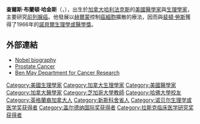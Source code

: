'''查爾斯·布蘭頓·哈金斯'''（{{lang-en|'''Charles Brenton Huggins'''}}，{{bd|1901年|9月22日|1997年|1月12日|catIdx=Huggins, Charles B.}}），出生於[[加拿大|加拿大]][[哈利法克斯|哈利法克斯]]的[[美國|美國]][[醫學家|醫學家]]與[[生理學家|生理學家]]，主要研究[[前列腺癌|前列腺癌]]。他發展以[[赫爾蒙|赫爾蒙]]控制[[癌細胞|癌細胞]]擴散的療法，因而與[[裴頓·勞斯|裴頓·勞斯]]獲得了1966年的[[諾貝爾生理學或醫學獎|諾貝爾生理學或醫學獎]]。

== 外部連結 ==
* [http://nobelprize.org/medicine/laureates/1966/huggins-bio.html Nobel biography] {{Wayback|url=http://nobelprize.org/medicine/laureates/1966/huggins-bio.html |date=20080518054811 }}
* [http://www.malecare.com Prostate Cancer] {{Wayback|url=http://www.malecare.com/ |date=20101029193717 }}
* [https://web.archive.org/web/20070702062752/http://ben-may.bsd.uchicago.edu/bmi2/index.html Ben May Department for Cancer Research]

{{America-scientist-stub}}
{{諾貝爾生理學或醫學獎獲得者}}
{{加拿大盖尔德纳国际奖获得者}}
{{拉斯克-德贝基临床医学研究奖获得者}}

{{Authority control}}
{{DEFAULTSORT:Huggins, Charles B.}}
[[Category:美國生理學家|Category:美國生理學家]]
[[Category:加拿大生理學家|Category:加拿大生理學家]]
[[Category:美國醫學家|Category:美國醫學家]]
[[Category:加拿大醫學家|Category:加拿大醫學家]]
[[Category:芝加哥大學教師|Category:芝加哥大學教師]]
[[Category:哈佛大學校友|Category:哈佛大學校友]]
[[Category:英格蘭裔加拿大人|Category:英格蘭裔加拿大人]]
[[Category:新斯科舍省人|Category:新斯科舍省人]]
[[Category:诺贝尔生理学或医学奖获得者|Category:诺贝尔生理学或医学奖获得者]]
[[Category:盖尔德纳国际奖获得者|Category:盖尔德纳国际奖获得者]]
[[Category:拉斯克临床医学研究奖获得者|Category:拉斯克临床医学研究奖获得者]]